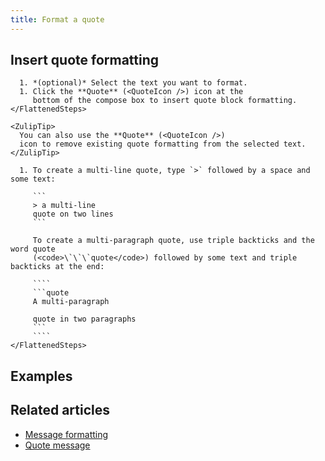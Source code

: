 ```yaml
---
title: Format a quote
---
```






<QuotesIntro />

## Insert quote formatting

<Tabs>
  <TabItem label="Via compose box button">
    <FlattenedSteps>
      <StartComposing />

      1. *(optional)* Select the text you want to format.
      1. Click the **Quote** (<QuoteIcon />) icon at the
         bottom of the compose box to insert quote block formatting.
    </FlattenedSteps>

    <ZulipTip>
      You can also use the **Quote** (<QuoteIcon />)
      icon to remove existing quote formatting from the selected text.
    </ZulipTip>
  </TabItem>

  <TabItem label="Via Markdown">
    <FlattenedSteps>
      <StartComposing />

      1. To create a multi-line quote, type `>` followed by a space and some text:

         ```
         > a multi-line
         quote on two lines
         ```

         To create a multi-paragraph quote, use triple backticks and the word quote
         (<code>\`\`\`quote</code>) followed by some text and triple backticks at the end:

         ````
         ```quote
         A multi-paragraph

         quote in two paragraphs
         ```
         ````
    </FlattenedSteps>
  </TabItem>
</Tabs>

## Examples

<QuotesExamples />

## Related articles

* [Message formatting](/help/format-your-message-using-markdown)
* [Quote message](/help/quote-or-forward-a-message)
